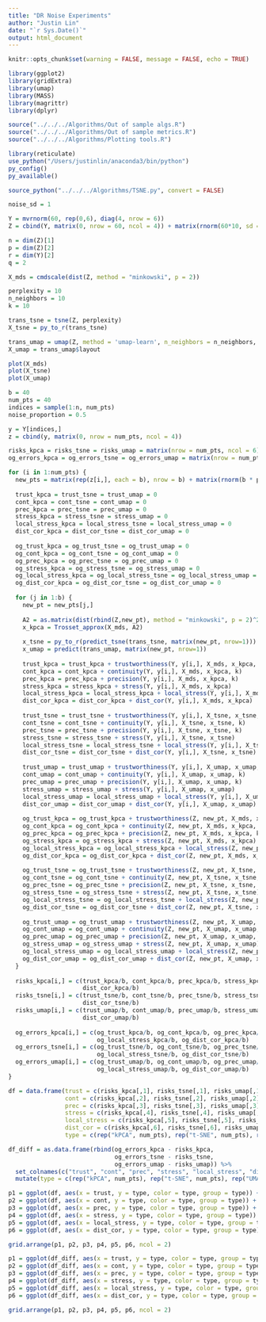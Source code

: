 ```yaml
---
title: "DR Noise Experiments"
author: "Justin Lin"
date: "`r Sys.Date()`"
output: html_document
---
```


```r
knitr::opts_chunk$set(warning = FALSE, message = FALSE, echo = TRUE)

library(ggplot2)
library(gridExtra)
library(umap)
library(MASS)
library(magrittr)
library(dplyr)

source("../../../Algorithms/Out of sample algs.R")
source("../../../Algorithms/Out of sample metrics.R")
source("../../../Algorithms/Plotting tools.R")
```

```r
library(reticulate)
use_python("/Users/justinlin/anaconda3/bin/python")
py_config()
py_available()

source_python("../../../Algorithms/TSNE.py", convert = FALSE)
```

```r
noise_sd = 1

Y = mvrnorm(60, rep(0,6), diag(4, nrow = 6))
Z = cbind(Y, matrix(0, nrow = 60, ncol = 4)) + matrix(rnorm(60*10, sd = noise_sd), nrow = 60)

n = dim(Z)[1]
p = dim(Z)[2]
r = dim(Y)[2]
q = 2
```

```r
X_mds = cmdscale(dist(Z, method = "minkowski", p = 2))

perplexity = 10
n_neighbors = 10
k = 10

trans_tsne = tsne(Z, perplexity)
X_tsne = py_to_r(trans_tsne)

trans_umap = umap(Z, method = 'umap-learn', n_neighbors = n_neighbors, n_components = q)
X_umap = trans_umap$layout

plot(X_mds)
plot(X_tsne)
plot(X_umap)
```

```r
b = 40
num_pts = 40
indices = sample(1:n, num_pts)
noise_proportion = 0.5

y = Y[indices,]
z = cbind(y, matrix(0, nrow = num_pts, ncol = 4))

risks_kpca = risks_tsne = risks_umap = matrix(nrow = num_pts, ncol = 6)
og_errors_kpca = og_errors_tsne = og_errors_umap = matrix(nrow = num_pts, ncol = 6)

for (i in 1:num_pts) {
  new_pts = matrix(rep(z[i,], each = b), nrow = b) + matrix(rnorm(b * p, 0, rep(noise_sd, b)), nrow = b)
  
  trust_kpca = trust_tsne = trust_umap = 0
  cont_kpca = cont_tsne = cont_umap = 0
  prec_kpca = prec_tsne = prec_umap = 0
  stress_kpca = stress_tsne = stress_umap = 0
  local_stress_kpca = local_stress_tsne = local_stress_umap = 0
  dist_cor_kpca = dist_cor_tsne = dist_cor_umap = 0
  
  og_trust_kpca = og_trust_tsne = og_trust_umap = 0
  og_cont_kpca = og_cont_tsne = og_cont_umap = 0
  og_prec_kpca = og_prec_tsne = og_prec_umap = 0
  og_stress_kpca = og_stress_tsne = og_stress_umap = 0
  og_local_stress_kpca = og_local_stress_tsne = og_local_stress_umap = 0
  og_dist_cor_kpca = og_dist_cor_tsne = og_dist_cor_umap = 0
  
  for (j in 1:b) {
    new_pt = new_pts[j,]
    
    A2 = as.matrix(dist(rbind(Z,new_pt), method = "minkowski", p = 2)^2)
    x_kpca = Trosset_approx(X_mds, A2)
    
    x_tsne = py_to_r(predict_tsne(trans_tsne, matrix(new_pt, nrow=1)))
    x_umap = predict(trans_umap, matrix(new_pt, nrow=1))
    
    trust_kpca = trust_kpca + trustworthiness(Y, y[i,], X_mds, x_kpca, k)
    cont_kpca = cont_kpca + continuity(Y, y[i,], X_mds, x_kpca, k)
    prec_kpca = prec_kpca + precision(Y, y[i,], X_mds, x_kpca, k)
    stress_kpca = stress_kpca + stress(Y, y[i,], X_mds, x_kpca)
    local_stress_kpca = local_stress_kpca + local_stress(Y, y[i,], X_mds, x_kpca, k)
    dist_cor_kpca = dist_cor_kpca + dist_cor(Y, y[i,], X_mds, x_kpca)
    
    trust_tsne = trust_tsne + trustworthiness(Y, y[i,], X_tsne, x_tsne, k)
    cont_tsne = cont_tsne + continuity(Y, y[i,], X_tsne, x_tsne, k)
    prec_tsne = prec_tsne + precision(Y, y[i,], X_tsne, x_tsne, k)
    stress_tsne = stress_tsne + stress(Y, y[i,], X_tsne, x_tsne)
    local_stress_tsne = local_stress_tsne + local_stress(Y, y[i,], X_tsne, x_tsne, k)
    dist_cor_tsne = dist_cor_tsne + dist_cor(Y, y[i,], X_tsne, x_tsne)
    
    trust_umap = trust_umap + trustworthiness(Y, y[i,], X_umap, x_umap, k)
    cont_umap = cont_umap + continuity(Y, y[i,], X_umap, x_umap, k)
    prec_umap = prec_umap + precision(Y, y[i,], X_umap, x_umap, k)
    stress_umap = stress_umap + stress(Y, y[i,], X_umap, x_umap)
    local_stress_umap = local_stress_umap + local_stress(Y, y[i,], X_umap, x_umap, k)
    dist_cor_umap = dist_cor_umap + dist_cor(Y, y[i,], X_umap, x_umap)
    
    og_trust_kpca = og_trust_kpca + trustworthiness(Z, new_pt, X_mds, x_kpca, k)
    og_cont_kpca = og_cont_kpca + continuity(Z, new_pt, X_mds, x_kpca, k)
    og_prec_kpca = og_prec_kpca + precision(Z, new_pt, X_mds, x_kpca, k)
    og_stress_kpca = og_stress_kpca + stress(Z, new_pt, X_mds, x_kpca)
    og_local_stress_kpca = og_local_stress_kpca + local_stress(Z, new_pt, X_mds, x_kpca, k)
    og_dist_cor_kpca = og_dist_cor_kpca + dist_cor(Z, new_pt, X_mds, x_kpca)
    
    og_trust_tsne = og_trust_tsne + trustworthiness(Z, new_pt, X_tsne, x_tsne, k)
    og_cont_tsne = og_cont_tsne + continuity(Z, new_pt, X_tsne, x_tsne, k)
    og_prec_tsne = og_prec_tsne + precision(Z, new_pt, X_tsne, x_tsne, k)
    og_stress_tsne = og_stress_tsne + stress(Z, new_pt, X_tsne, x_tsne)
    og_local_stress_tsne = og_local_stress_tsne + local_stress(Z, new_pt, X_tsne, x_tsne, k)
    og_dist_cor_tsne = og_dist_cor_tsne + dist_cor(Z, new_pt, X_tsne, x_tsne)
    
    og_trust_umap = og_trust_umap + trustworthiness(Z, new_pt, X_umap, x_umap, k)
    og_cont_umap = og_cont_umap + continuity(Z, new_pt, X_umap, x_umap, k)
    og_prec_umap = og_prec_umap + precision(Z, new_pt, X_umap, x_umap, k)
    og_stress_umap = og_stress_umap + stress(Z, new_pt, X_umap, x_umap)
    og_local_stress_umap = og_local_stress_umap + local_stress(Z, new_pt, X_umap, x_umap, k)
    og_dist_cor_umap = og_dist_cor_umap + dist_cor(Z, new_pt, X_umap, x_umap)
  }
  
  risks_kpca[i,] = c(trust_kpca/b, cont_kpca/b, prec_kpca/b, stress_kpca/b, local_stress_kpca/b,
                     dist_cor_kpca/b)
  risks_tsne[i,] = c(trust_tsne/b, cont_tsne/b, prec_tsne/b, stress_tsne/b, local_stress_tsne/b,
                     dist_cor_tsne/b)
  risks_umap[i,] = c(trust_umap/b, cont_umap/b, prec_umap/b, stress_umap/b, local_stress_umap/b,
                     dist_cor_umap/b)
  
  og_errors_kpca[i,] = c(og_trust_kpca/b, og_cont_kpca/b, og_prec_kpca/b, og_stress_kpca/b,
                         og_local_stress_kpca/b, og_dist_cor_kpca/b)
  og_errors_tsne[i,] = c(og_trust_tsne/b, og_cont_tsne/b, og_prec_tsne/b, og_stress_tsne/b,
                         og_local_stress_tsne/b, og_dist_cor_tsne/b)
  og_errors_umap[i,] = c(og_trust_umap/b, og_cont_umap/b, og_prec_umap/b, og_stress_umap/b,
                         og_local_stress_umap/b, og_dist_cor_umap/b)
}
```

```r
df = data.frame(trust = c(risks_kpca[,1], risks_tsne[,1], risks_umap[,1]),
                cont = c(risks_kpca[,2], risks_tsne[,2], risks_umap[,2]),
                prec = c(risks_kpca[,3], risks_tsne[,3], risks_umap[,3]),
                stress = c(risks_kpca[,4], risks_tsne[,4], risks_umap[,4]),
                local_stress = c(risks_kpca[,5], risks_tsne[,5], risks_umap[,5]),
                dist_cor = c(risks_kpca[,6], risks_tsne[,6], risks_umap[,6]),
                type = c(rep("kPCA", num_pts), rep("t-SNE", num_pts), rep("UMAP", num_pts)))

df_diff = as.data.frame(rbind(og_errors_kpca - risks_kpca,
                              og_errors_tsne - risks_tsne,
                              og_errors_umap - risks_umap)) %>%
  set_colnames(c("trust", "cont", "prec", "stress", "local_stress", "dist_cor")) %>%
  mutate(type = c(rep("kPCA", num_pts), rep("t-SNE", num_pts), rep("UMAP", num_pts)))
```


```r
p1 = ggplot(df, aes(x = trust, y = type, color = type, group = type)) + geom_boxplot() + xlim(0,1)
p2 = ggplot(df, aes(x = cont, y = type, color = type, group = type)) + geom_boxplot() + xlim(0,1)
p3 = ggplot(df, aes(x = prec, y = type, color = type, group = type)) + geom_boxplot() + xlim(0,1)
p4 = ggplot(df, aes(x = stress, y = type, color = type, group = type)) + geom_boxplot() + xlim(0,1)
p5 = ggplot(df, aes(x = local_stress, y = type, color = type, group = type)) + geom_boxplot() + xlim(0,1)
p6 = ggplot(df, aes(x = dist_cor, y = type, color = type, group = type)) + geom_boxplot() + xlim(0,1)

grid.arrange(p1, p2, p3, p4, p5, p6, ncol = 2)
```


```r
p1 = ggplot(df_diff, aes(x = trust, y = type, color = type, group = type)) + geom_boxplot()
p2 = ggplot(df_diff, aes(x = cont, y = type, color = type, group = type)) + geom_boxplot()
p3 = ggplot(df_diff, aes(x = prec, y = type, color = type, group = type)) + geom_boxplot()
p4 = ggplot(df_diff, aes(x = stress, y = type, color = type, group = type)) + geom_boxplot()
p5 = ggplot(df_diff, aes(x = local_stress, y = type, color = type, group = type)) + geom_boxplot()
p6 = ggplot(df_diff, aes(x = dist_cor, y = type, color = type, group = type)) + geom_boxplot()

grid.arrange(p1, p2, p3, p4, p5, p6, ncol = 2)
```